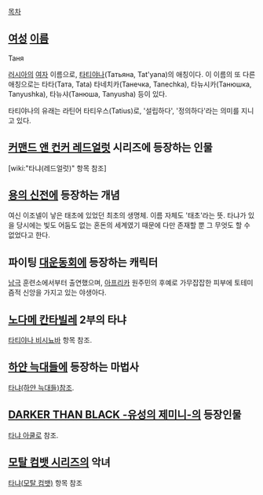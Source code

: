 [[목차]]
== [[여성]] [[이름]] ==
Таня

[[러시아]]의 [[여자]] 이름으로, [[타티야나]](Татьяна, Tat'yana)의 애칭이다. 이 이름의 또 다른 애칭으로는 타타(Тата, Tata) 타네치카(Танечка, Tanechka), 타뉴시카(Танюшка, Tanyushka), 타뉴샤(Танюша, Tanyusha) 등이 있다.

타티야나의 유래는 라틴어 타티우스(Tatius)로, '설립하다', '정의하다'라는 의미를 지니고 있다.

== [[커맨드 앤 컨커 레드얼럿]] 시리즈에 등장하는 인물 ==
[wiki:"타냐(레드얼럿)" 항목 참조]

== [[용의 신전]]에 등장하는 개념 ==
여신 이조넬이 낳은 태초에 있었던 최초의 생명체. 이름 자체도 '태초'라는 뜻. 타냐가 있을 당시에는 빛도 어둠도 없는 혼돈의 세계였기 때문에 다만 존재할 뿐 그 무엇도 할 수 없었다고 한다.

== 파이팅 [[대운동회]]에 등장하는 캐릭터 ==
[[남극]] 훈련소에서부터 출연했으며, [[아프리카]] 원주민의 후예로 가무잡잡한 피부에 토테미즘적 신앙을 가지고 있는 야생아다.

== [[노다메 칸타빌레]] 2부의 타냐 ==
[[타티야나 비시뇨바]] 항목 참조.

== [[하얀 늑대들]]에 등장하는 마법사 ==
[[타냐(하얀 늑대들)]]참조. 

== [[DARKER THAN BLACK -유성의 제미니-]]의 등장인물 ==
[[타냐 아쿨로]] 참조.

== [[모탈 컴뱃 시리즈]]의 악녀 ==
[[타냐(모탈 컴뱃)]] 항목 참조

